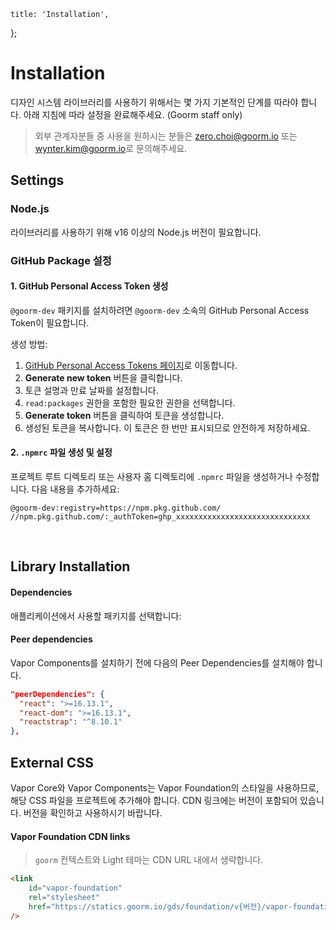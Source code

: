 
    title: 'Installation',
};

# Installation

디자인 시스템 라이브러리를 사용하기 위해서는 몇 가지 기본적인 단계를 따라야 합니다. 아래 지침에 따라 설정을 완료해주세요. (Goorm staff only)

> 외부 관계자분들 중 사용을 원하시는 분들은 [zero.choi@goorm.io](mailto:zero.choi@goorm.io) 또는 [wynter.kim@goorm.io](mailto:wynter.kim@goorm.io)로 문의해주세요.

## Settings

### Node.js

라이브러리를 사용하기 위해 v16 이상의 Node.js 버전이 필요합니다.

### GitHub Package 설정

#### 1. GitHub Personal Access Token 생성

`@goorm-dev` 패키지를 설치하려면 `@goorm-dev` 소속의 GitHub Personal Access Token이 필요합니다.

생성 방법:

1. [GitHub Personal Access Tokens 페이지](https://github.com/settings/tokens)로 이동합니다.
2. **Generate new token** 버튼을 클릭합니다.
3. 토큰 설명과 만료 날짜를 설정합니다.
4. `read:packages` 권한을 포함한 필요한 권한을 선택합니다.
5. **Generate token** 버튼을 클릭하여 토큰을 생성합니다.
6. 생성된 토큰을 복사합니다. 이 토큰은 한 번만 표시되므로 안전하게 저장하세요.

#### 2. `.npmrc` 파일 생성 및 설정

프로젝트 루트 디렉토리 또는 사용자 홈 디렉토리에 `.npmrc` 파일을 생성하거나 수정합니다. 다음 내용을 추가하세요:

```shell
@goorm-dev:registry=https://npm.pkg.github.com/
//npm.pkg.github.com/:_authToken=ghp_xxxxxxxxxxxxxxxxxxxxxxxxxxxxxx
```

<br />

## Library Installation

#### Dependencies

애플리케이션에서 사용할 패키지를 선택합니다:

<PackageSelector />

#### Peer dependencies

Vapor Components를 설치하기 전에 다음의 Peer Dependencies를 설치해야 합니다.

```json
"peerDependencies": {
  "react": ">=16.13.1",
  "react-dom": ">=16.13.1",
  "reactstrap": "^8.10.1"
},
```

## External CSS

Vapor Core와 Vapor Components는 Vapor Foundation의 스타일을 사용하므로, 해당 CSS 파일을 프로젝트에 추가해야 합니다.
CDN 링크에는 버전이 포함되어 있습니다. 버전을 확인하고 사용하시기 바랍니다.

#### Vapor Foundation CDN links

<VaporFoundationTable />

> `goorm` 컨텍스트와 Light 테마는 CDN URL 내에서 생략합니다.

```html
<link
    id="vapor-foundation"
    rel="stylesheet"
    href="https://statics.goorm.io/gds/foundation/v{버전}/vapor-foundation-{컨텍스트}.{테마}.min.css"
/>
```

<br />
